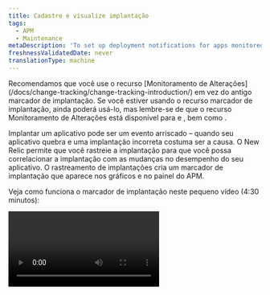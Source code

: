 ```yaml
---
title: Cadastre e visualize implantação
tags:
  - APM
  - Maintenance
metaDescription: 'To set up deployment notifications for apps monitored by APM, use webhooks, APM agent-specific options, or New Relic''''s REST API.'
freshnessValidatedDate: never
translationType: machine
---
```


<Callout variant="important">
  Recomendamos que você use o recurso [Monitoramento de Alterações](/docs/change-tracking/change-tracking-introduction/) em vez do antigo marcador de implantação. Se você estiver usando o recurso marcador de implantação, ainda poderá usá-lo, mas lembre-se de que o recurso Monitoramento de Alterações está disponível para <InlinePopover type="browser" />e <InlinePopover type="mobile" />, bem como <InlinePopover type="apm" />.
</Callout>

Implantar um aplicativo pode ser um evento arriscado – quando seu aplicativo quebra e uma implantação incorreta costuma ser a causa. O New Relic permite que você rastreie a implantação para que você possa correlacionar a implantação com as mudanças no desempenho do seu aplicativo. O rastreamento de implantações cria um marcador de implantação que aparece nos gráficos e no painel do APM.

Veja como funciona o marcador de implantação neste pequeno vídeo (4:30 minutos):

<Video id="HPeXZubcZ7o" type="youtube" />

## Opções para rastreamento de implantação [#options]

Você pode usar a [API REST v2](/docs/apis/rest-api-v2/requirements/new-relic-rest-api-v2-getting-started) do New Relic para registrar novas implantações e recuperar uma lista de implantações anteriores. Além disso, alguns agentes APM possuem métodos específicos do agente para registrar a implantação automaticamente.

Você pode usar sua integração [do Slack](https://slack.com/) com o New Relic, ou um simples webhook, para notificar sua equipe em tempo real da implantação do aplicativo monitor pelo APM. O Slack fornece um URL de webhook que permite postar JSON genérico que aparecerá formatado em um canal escolhido do Slack.

Existem alguns lugares onde você pode visualizar a implantação na interface do New Relic depois de gravada:

* No feed de atividades nas páginas [Resumo do APM](/docs/apm/applications-menu/monitoring/apm-overview-page-view-transaction-apdex-usage-data), Resumo do serviço e [Resumo da entidade](/docs/new-relic-one/use-new-relic-one/ui-data/new-relic-one-entity-explorer-view-performance-across-apps-services-hosts).
* Em gráficos de desempenho APM como marcadores de gráfico (linhas verticais com cabeças de alfinete).
* Em gráficos dashboard como marcadores de gráfico.
* Na página [de implantação](/docs/apm/applications-menu/events/deployments-page-view-impact-your-app-users) para resumo do desempenho.

<Callout variant="tip">
  Marcador de implantação não estão disponíveis para aplicativo de browser, mas você pode tentar estas alternativas:

  * Mude do marcador de implantação para o recurso [Monitoramento de Alterações](/docs/change-tracking/change-tracking-introduction) que permite rastrear alterações no aplicativo do browser.
  * Consulte [as versões do browser](/docs/browser/new-relic-browser/browser-agent-spa-api/add-release) para saber como tag erros com as versões de lançamento.
</Callout>

## Registrar implantação com a API REST [#api-instructions]

Você pode usar a API REST v2 do New Relic para registrar a implantação e obter uma lista de implantações anteriores.

* Os exemplos neste documento usam `curl` como ferramenta de linha de comando. No entanto, você pode usar qualquer método para fazer suas solicitações REST. Você também pode criar e visualizar implantação com o [API Explorer](https://rpm.newrelic.com/api/explore/application_deployments/create).
* JSON usa aspas duplas `"` para nomes de elementos e conteúdo. Usar aspas simples `'` causará erros.
* Os exemplos usam `X-Api-Key` que pode ser usado para uma <a href="/docs/apis/intro-apis/new-relic-api-keys/#user-api-key">chave de usuário</a> ou uma <a href="/docs/apis/intro-apis/new-relic-api-keys/#rest-api-key">chave de API REST</a>. As chaves de usuário agora são a maneira preferida de acessar nossas APIs REST, e você pode usar cabeçalhos `Api-Key` ao utilizá-las.

<CollapserGroup>
  <Collapser className="freq-link" id="post-deployment" title="Grave uma implantação com POST">
    Para registrar uma nova implantação, envie uma solicitação `POST` que inclua sua [chave de API](/docs/apis/rest-api-v2/getting-started/introduction-new-relic-rest-api-v2#api_key) para o endpoint de implantações. Anexe o payload no formato JSON (consulte [Limites de caracteres e parâmetro JSON](#deployment_limits)). Todos os parâmetros de carga útil são opcionais, exceto `revision`.

    Por exemplo:

    ```bash
    curl -X POST "https://api.newrelic.com/v2/applications/$APP_ID/deployments.json" \
         -H "X-Api-Key:$API_KEY" \
         -i \
         -H "Content-Type: application/json" \
         -d \
    '{
        "deployment": {
            "revision": "REVISION",
            "changelog": "Added: /v2/deployments.rb, Removed: None",
            "description": "Added a deployments resource to the v2 API",
            "user": "datanerd@example.com",
            "timestamp": "2019-10-08T00:15:36Z"
        }
    }'
    ```
  </Collapser>

  <Collapser className="freq-link" id="powershell" title="Grave uma implantação com PowerShell">
    Para registrar uma implantação com o PowerShell, envie uma solicitação `POST` que inclua sua [chave de API](/docs/apis/rest-api-v2/getting-started/introduction-new-relic-rest-api-v2#api_key) para o endpoint de implantação. Anexe o payload no formato JSON (consulte [Limites de caracteres e parâmetro JSON](#deployment_limits)). Todos os parâmetros de carga útil são opcionais, exceto `revision`.

    Este exemplo usa o PowerShell versão 3 ou superior:

    ```powershell
    Invoke-WebRequest -Uri https://api.newrelic.com/v2/applications/YOUR_APP_ID/deployments.json -Method POST -Headers @{'X-Api-Key'='$API_KEY'} -ContentType 'application/json' -Body '{
        "deployment": {
            "revision": "REVISION",
            "changelog": "Added: /v2/deployments.rb, Removed: None",
            "description": "Added a deployments resource to the v2 API",
            "user": "datanerd@example.com",
            "timestamp": "2019-10-08T00:15:36Z"
        }
    }'
    ```

    Este exemplo usa o PowerShell versão 2 (requer .NET framework 3.5 ou superior):

    ```powershell
    $encoding = [System.Text.Encoding]::GetEncoding("ASCII")
    $data ='{
        "deployment": {
            "revision": "REVISION",
            "changelog": "Added: /v2/deployments.rb, Removed: None",
            "description": "Added a deployments resource to the v2 API",
            "user": "datanerd@example.com",
            "timestamp": "2019-10-08T00:15:36Z"
        }
    }'
    $postData = $encoding.GetBytes($data)
    $request = [System.Net.WebRequest]::Create('https://api.newrelic.com/v2/applications/$APP_ID/deployments.json')
    $request.Method = 'POST'
    $request.Headers.add('X-Api-Key','$API_KEY')
    $request.ContentType='application/json'
    $stream = $request.GetRequestStream()
    $stream.Write($postData,0,$postData.Length)
    $request.GetResponse()
    ```
  </Collapser>

  <Collapser className="freq-link" id="get-list" title="Veja lista de implantação com GET">
    Para recuperar uma lista de todas as implantações anteriores do seu aplicativo, envie uma solicitação `GET` que inclua sua [chave de API](/docs/apis/rest-api-v2/getting-started/introduction-new-relic-rest-api-v2#api_key) para o endpoint de implantação. solicitação GET não usa uma carga JSON.

    Por exemplo:

    ```bash
    curl -X GET "https://api.newrelic.com/v2/applications/$APP_ID/deployments.json" \
         -H "X-Api-Key:$API_KEY" \
         -i
    ```

    <CollapserGroup>
      <Collapser id="sample-get-output" title="Exemplo de saída de GET">
        Este exemplo solicita uma lista de implantação para o app ID `9999999`:

        ```bash
        curl -X GET "https://api.newrelic.com/v2/applications/9999999/deployments.json" \
             -H "X-Api-Key:ABCDEFGHIJKLMNOPQRSTUVWXabcdefghijklmnopqrstuvwx" \
             -i
        ```

        A API retorna esta lista de implantação:

        ```json
        HTTP/1.1 200 OK
        ETag: "ABCDEFGHIJKabcdefghijk0123456789"
        Cache-Control: max-age=0, private, must-revalidate
        Content-Type: application/json
        {
          "deployments": [
            {
              "id": 1234567,
              "revision": "1234123412341234123412341234123412341234",
              "changelog": "Fixed the bugs for real this time",
              "description": "Example description two",
              "user": "Data Nerd",
              "timestamp": "2016-02-24T10:09:27-08:00",
              "links": {
                "application": 9999999
              }
            },
            {
              "id": 2345678,
              "revision": "7890789078907890789078907890789078907890",
              "changelog": "Think I fixed all the bugs",
              "description": null,
              "user": "Dren Atad",
              "timestamp": "2014-10-22T12:23:47-07:00",
              "links": {
                "application": 9999999
              }
            }
          ],
          "links": {
            "deployment.agent": "/v2/applications/{application_id}"
          }
        }
        ```
      </Collapser>
    </CollapserGroup>
  </Collapser>

  <Collapser className="freq-link" id="deployment-limits" title="Limites de caracteres e parâmetro JSON">
    A carga JSON pode incluir o seguinte parâmetro.

    <Callout variant="important">
      Caracteres UTF-8 de 4 bytes, como Emojis e alguns glifos de idiomas não latinos, não podem ser usados no texto de implantação.
    </Callout>

    <table>
      <thead>
        <tr>
          <th style={{ width: "135px" }}>
            Parâmetro
          </th>

          <th style={{ width: "150px" }}>
            Tipo de dados
          </th>

          <th>
            Descrição
          </th>
        </tr>
      </thead>

      <tbody>
        <tr>
          <td>
            `revision`
          </td>

          <td>
            String, máximo de 127 caracteres
          </td>

          <td>
            <DNT>**Required**</DNT>. Um ID único para esta implantação, visível na página [Resumo](/docs/apm/applications-menu/monitoring/apm-overview-page) e na página [Implantações](/docs/apm/applications-menu/events/deployments-page) . Pode ser qualquer string, mas geralmente é um número de versão ou uma soma de verificação do Git.
          </td>
        </tr>

        <tr>
          <td>
            `changelog`
          </td>

          <td>
            String, máximo de 65.535 caracteres
          </td>

          <td>
            <DNT>**Optional**</DNT>. Um resumo do que mudou nesta implantação, visível na página [Implantações](/docs/apm/applications-menu/events/deployments-page) ao selecionar <DNT>**(selected deployment) &gt; Change log**</DNT>.
          </td>
        </tr>

        <tr>
          <td>
            `description`
          </td>

          <td>
            String, máximo de 65.535 caracteres
          </td>

          <td>
            <DNT>**Optional**</DNT>. Uma descrição resumida desta implantação, visível na página [Resumo](/docs/apm/applications-menu/monitoring/apm-overview-page) e na página [Implantações](/docs/apm/applications-menu/events/deployments-page) quando você seleciona uma implantação individual.
          </td>
        </tr>

        <tr>
          <td>
            `user`
          </td>

          <td>
            String, máximo de 31 caracteres
          </td>

          <td>
            <DNT>**Optional**</DNT>. Um nome de usuário para associar à implantação, visível na página [Resumo](/docs/apm/applications-menu/monitoring/apm-overview-page) e na página [Implantações](/docs/apm/applications-menu/events/deployments-page) .
          </td>
        </tr>

        <tr>
          <td>
            `timestamp`
          </td>

          <td>
            ISO 8601
          </td>

          <td>
            <DNT>**Optional**</DNT>. Quando a implantação ocorreu, até o segundo. Se não for especificado, a implantação será registrada no momento em que a chamada de API foi recebida. requisitos timestamp :

            * Deve estar no horário UTC.
            * Deve ser posterior ao timestamp de implantação mais recente.
            * Não pode estar no futuro.
            * Deve estar no formato ISO8601; por exemplo, `"2019-10-08T00:15:36Z"`.
          </td>
        </tr>
      </tbody>
    </table>
  </Collapser>
</CollapserGroup>

## Registrar implantação usando o agente New Relic [#agent]

Alguns agentes possuem métodos adicionais para registrar a implantação:

* <DNT>**All agents**</DNT>: Use a [API REST v2 do](#api) New Relic.
* <DNT>**C**</DNT>: nenhum método específico do SDK. Utilize a [API REST](#api).
* <DNT>**Go**</DNT>: Nenhum método específico do agente. Utilize a [API REST](#api).
* <DNT>**Java**</DNT>: Chame o [agente Java `jar`](/docs/agents/java-agent/instrumentation/recording-deployments-java-agent).
* <DNT>**.NET**</DNT>: Use [o PowerShell e a API REST](#powershell).
* <DNT>**Node.js**</DNT>: Nenhum método específico do agente. Utilize a [API REST](#api).
* <DNT>**PHP**</DNT>: Use um [script PHP](/docs/agents/php-agent/features/recording-deployments-using-php-script).
* <DNT>**Python**</DNT>: use o subcomando [`record-deploy`](/docs/agents/python-agent/installation-configuration/python-agent-admin-script#record-deploy) do script `newrelic-admin` .
* <DNT>**Ruby**</DNT>: Use uma receita do Capistrano ou o comando `newrelic deployments` . Mais detalhes [aqui](/docs/agents/ruby-agent/features/recording-deployments-ruby-agent).

## Ver detalhes da implantação [#dep\_procedures][#dep_procedures]

Depois de configurar as informações de implantação, você poderá visualizar e detalhar os detalhes na interface do usuário. Para dicas, consulte nosso documento Monitoramento de Alterações [Como visualizar e analisar suas alterações no New Relic](/docs/change-tracking/change-tracking-view-analyze).

## Avise sua equipe sobre implantação [#webhooks]

Esteja você rastreando a implantação com a API REST ou a [API GraphQL](/docs/change-tracking/change-tracking-introduction) mais recente, você pode notificar os membros da sua equipe usando um webhook. Para obter detalhes, consulte as [instruções do webhook](/docs/change-tracking/change-tracking-webhooks) do Monitoramento de Alterações.